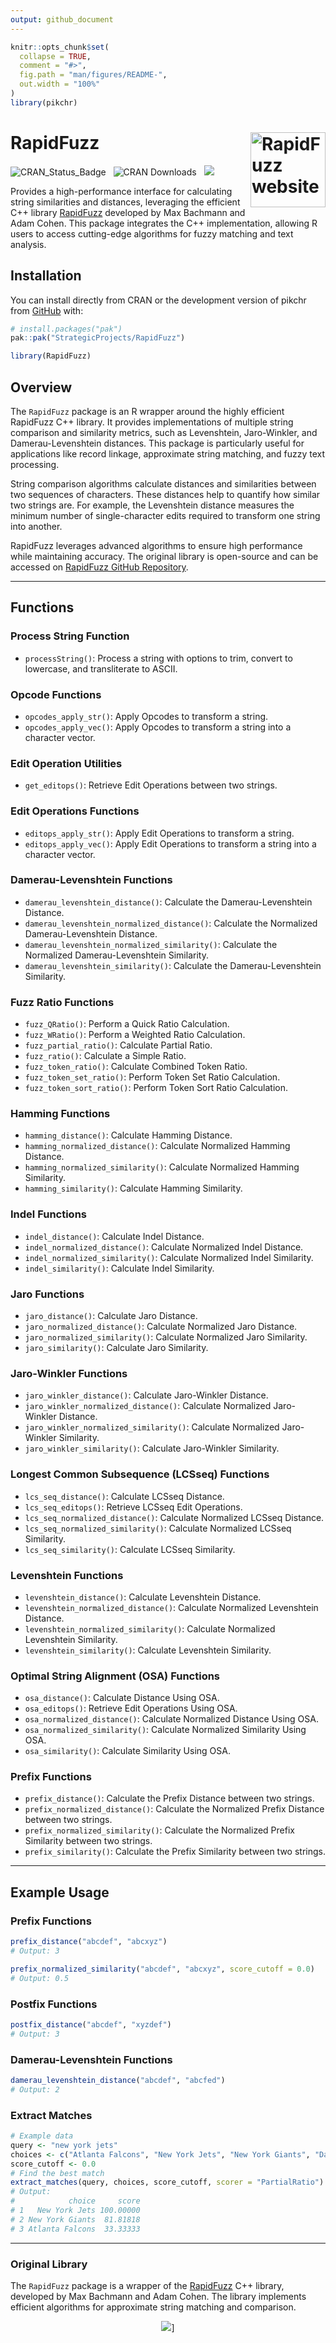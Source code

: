 ```yaml
---
output: github_document
---
```


<!-- README.md is generated from README.Rmd. Please edit that file -->

```r
knitr::opts_chunk$set(
  collapse = TRUE,
  comment = "#>",
  fig.path = "man/figures/README-",
  out.width = "100%"
)
library(pikchr)
```



# RapidFuzz <a href="https://github.com/StrategicProjects/RapidFuzz"><img src="man/figures/logo.png" align="right" width="120" alt="RapidFuzz website" /></a>

<!-- badges: start -->
![CRAN_Status_Badge](https://www.r-pkg.org/badges/version/RapidFuzz) &nbsp; 
![CRAN Downloads](https://cranlogs.r-pkg.org/badges/grand-total/RapidFuzz) &nbsp;
![](https://img.shields.io/badge/devel%20version-1.0-blue.svg)
<!-- badges: end -->


Provides a high-performance interface for calculating string similarities and distances, leveraging the efficient C++ library [RapidFuzz](https://github.com/rapidfuzz/rapidfuzz-cpp)  developed by Max Bachmann and Adam Cohen. This package integrates the C++ implementation, allowing R users to access cutting-edge algorithms for fuzzy matching and text analysis.

## Installation

You can install directly from CRAN or the development version of pikchr from [GitHub](https://github.com/) with:

```r
# install.packages("pak")
pak::pak("StrategicProjects/RapidFuzz")

library(RapidFuzz)
```


## Overview

The `RapidFuzz` package is an R wrapper around the highly efficient RapidFuzz C++ library. It provides implementations of multiple string comparison and similarity metrics, such as Levenshtein, Jaro-Winkler, and Damerau-Levenshtein distances. This package is particularly useful for applications like record linkage, approximate string matching, and fuzzy text processing.

String comparison algorithms calculate distances and similarities between two sequences of characters. These distances help to quantify how similar two strings are. For example, the Levenshtein distance measures the minimum number of single-character edits required to transform one string into another.

RapidFuzz leverages advanced algorithms to ensure high performance while maintaining accuracy. The original library is open-source and can be accessed on [RapidFuzz GitHub Repository](https://github.com/rapidfuzz/RapidFuzz).

---


## Functions 


### Process String Function

- `processString()`: Process a string with options to trim, convert to lowercase, and transliterate to ASCII.

### Opcode Functions

- `opcodes_apply_str()`: Apply Opcodes to transform a string.
- `opcodes_apply_vec()`: Apply Opcodes to transform a string into a character vector.

### Edit Operation Utilities

- `get_editops()`: Retrieve Edit Operations between two strings.

### Edit Operations Functions

- `editops_apply_str()`: Apply Edit Operations to transform a string.
- `editops_apply_vec()`: Apply Edit Operations to transform a string into a character vector.

### Damerau-Levenshtein Functions

- `damerau_levenshtein_distance()`: Calculate the Damerau-Levenshtein Distance.
- `damerau_levenshtein_normalized_distance()`: Calculate the Normalized Damerau-Levenshtein Distance.
- `damerau_levenshtein_normalized_similarity()`: Calculate the Normalized Damerau-Levenshtein Similarity.
- `damerau_levenshtein_similarity()`: Calculate the Damerau-Levenshtein Similarity.


### Fuzz Ratio Functions

- `fuzz_QRatio()`: Perform a Quick Ratio Calculation.
- `fuzz_WRatio()`: Perform a Weighted Ratio Calculation.
- `fuzz_partial_ratio()`: Calculate Partial Ratio.
- `fuzz_ratio()`: Calculate a Simple Ratio.
- `fuzz_token_ratio()`: Calculate Combined Token Ratio.
- `fuzz_token_set_ratio()`: Perform Token Set Ratio Calculation.
- `fuzz_token_sort_ratio()`: Perform Token Sort Ratio Calculation.



### Hamming Functions

- `hamming_distance()`: Calculate Hamming Distance.
- `hamming_normalized_distance()`: Calculate Normalized Hamming Distance.
- `hamming_normalized_similarity()`: Calculate Normalized Hamming Similarity.
- `hamming_similarity()`: Calculate Hamming Similarity.

### Indel Functions

- `indel_distance()`: Calculate Indel Distance.
- `indel_normalized_distance()`: Calculate Normalized Indel Distance.
- `indel_normalized_similarity()`: Calculate Normalized Indel Similarity.
- `indel_similarity()`: Calculate Indel Similarity.

### Jaro Functions

- `jaro_distance()`: Calculate Jaro Distance.
- `jaro_normalized_distance()`: Calculate Normalized Jaro Distance.
- `jaro_normalized_similarity()`: Calculate Normalized Jaro Similarity.
- `jaro_similarity()`: Calculate Jaro Similarity.

### Jaro-Winkler Functions

- `jaro_winkler_distance()`: Calculate Jaro-Winkler Distance.
- `jaro_winkler_normalized_distance()`: Calculate Normalized Jaro-Winkler Distance.
- `jaro_winkler_normalized_similarity()`: Calculate Normalized Jaro-Winkler Similarity.
- `jaro_winkler_similarity()`: Calculate Jaro-Winkler Similarity.

### Longest Common Subsequence (LCSseq) Functions

- `lcs_seq_distance()`: Calculate LCSseq Distance.
- `lcs_seq_editops()`: Retrieve LCSseq Edit Operations.
- `lcs_seq_normalized_distance()`: Calculate Normalized LCSseq Distance.
- `lcs_seq_normalized_similarity()`: Calculate Normalized LCSseq Similarity.
- `lcs_seq_similarity()`: Calculate LCSseq Similarity.

### Levenshtein Functions

- `levenshtein_distance()`: Calculate Levenshtein Distance.
- `levenshtein_normalized_distance()`: Calculate Normalized Levenshtein Distance.
- `levenshtein_normalized_similarity()`: Calculate Normalized Levenshtein Similarity.
- `levenshtein_similarity()`: Calculate Levenshtein Similarity.

### Optimal String Alignment (OSA) Functions

- `osa_distance()`: Calculate Distance Using OSA.
- `osa_editops()`: Retrieve Edit Operations Using OSA.
- `osa_normalized_distance()`: Calculate Normalized Distance Using OSA.
- `osa_normalized_similarity()`: Calculate Normalized Similarity Using OSA.
- `osa_similarity()`: Calculate Similarity Using OSA.

### Prefix Functions

- `prefix_distance()`: Calculate the Prefix Distance between two strings.
- `prefix_normalized_distance()`: Calculate the Normalized Prefix Distance between two strings.
- `prefix_normalized_similarity()`: Calculate the Normalized Prefix Similarity between two strings.
- `prefix_similarity()`: Calculate the Prefix Similarity between two strings.

---

## Example Usage

### Prefix Functions

```R
prefix_distance("abcdef", "abcxyz")
# Output: 3

prefix_normalized_similarity("abcdef", "abcxyz", score_cutoff = 0.0)
# Output: 0.5
```

### Postfix Functions

```R
postfix_distance("abcdef", "xyzdef")
# Output: 3
```

### Damerau-Levenshtein Functions

```R
damerau_levenshtein_distance("abcdef", "abcfed")
# Output: 2
```

### Extract Matches

```R
# Example data
query <- "new york jets"
choices <- c("Atlanta Falcons", "New York Jets", "New York Giants", "Dallas Cowboys")
score_cutoff <- 0.0
# Find the best match
extract_matches(query, choices, score_cutoff, scorer = "PartialRatio")
# Output:
#            choice     score
# 1   New York Jets 100.00000
# 2 New York Giants  81.81818
# 3 Atlanta Falcons  33.33333
```

---



### Original Library

The `RapidFuzz` package is a wrapper of the [RapidFuzz](https://github.com/maxbachmann/RapidFuzz) C++ library, developed by Max Bachmann and Adam Cohen. The library implements efficient algorithms for approximate string matching and comparison.

<center>
[![](https://rapidfuzz.github.io/RapidFuzz/_images/RapidFuzz.svg)](https://rapidfuzz.github.io/RapidFuzz/)]
</center>
